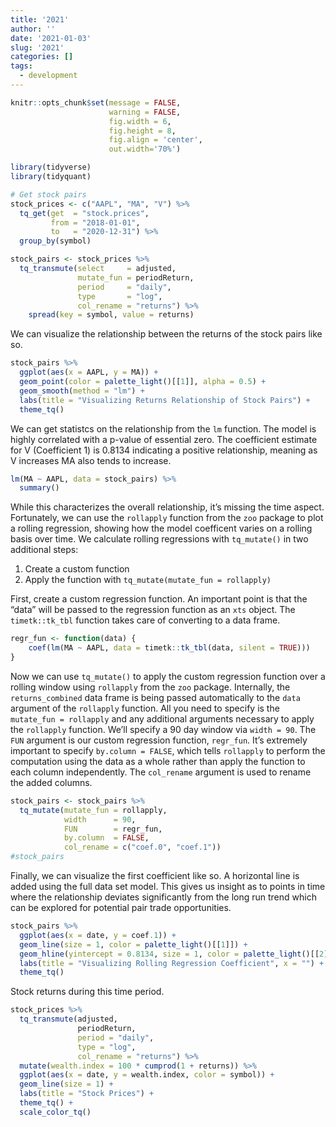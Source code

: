 ```yaml
---
title: '2021'
author: ''
date: '2021-01-03'
slug: '2021'
categories: []
tags:
  - development
---
```



```r
knitr::opts_chunk$set(message = FALSE,
                      warning = FALSE,
                      fig.width = 6, 
                      fig.height = 8,
                      fig.align = 'center',
                      out.width='70%')

library(tidyverse)
library(tidyquant)

```

```r
# Get stock pairs
stock_prices <- c("AAPL", "MA", "V") %>%
  tq_get(get  = "stock.prices",
         from = "2018-01-01",
         to   = "2020-12-31") %>%
  group_by(symbol) 

stock_pairs <- stock_prices %>%
  tq_transmute(select     = adjusted,
               mutate_fun = periodReturn,
               period     = "daily",
               type       = "log",
               col_rename = "returns") %>%
    spread(key = symbol, value = returns)
```

We can visualize the relationship between the returns of the stock pairs like so.

```r
stock_pairs %>%
  ggplot(aes(x = AAPL, y = MA)) +
  geom_point(color = palette_light()[[1]], alpha = 0.5) +
  geom_smooth(method = "lm") +
  labs(title = "Visualizing Returns Relationship of Stock Pairs") +
  theme_tq()
```

We can get statistcs on the relationship from the `lm` function. The model is highly correlated with a p-value of essential zero. The coefficient estimate for V (Coefficient 1) is 0.8134 indicating a positive relationship, meaning as V increases MA also tends to increase. 

```r
lm(MA ~ AAPL, data = stock_pairs) %>%
  summary()
```

While this characterizes the overall relationship, it's missing the time aspect. Fortunately, we can use the `rollapply` function from the `zoo` package to plot a rolling regression, showing how the model coefficent varies on a rolling basis over time. We calculate rolling regressions with `tq_mutate()` in two additional steps:

1. Create a custom function
2. Apply the function with `tq_mutate(mutate_fun = rollapply)`

First, create a custom regression function. An important point is that the "data" will be passed to the regression function as an `xts` object. The `timetk::tk_tbl` function takes care of converting to a data frame.

```r
regr_fun <- function(data) {
    coef(lm(MA ~ AAPL, data = timetk::tk_tbl(data, silent = TRUE)))
}
```

Now we can use `tq_mutate()` to apply the custom regression function over a rolling window using `rollapply` from the `zoo` package. Internally, the `returns_combined` data frame is being passed automatically to the `data` argument of the `rollapply` function. All you need to specify is the `mutate_fun = rollapply` and any additional arguments necessary to apply the `rollapply` function. We'll specify a 90 day window via `width = 90`. The `FUN` argument is our custom regression function, `regr_fun`. It's extremely important to specify `by.column = FALSE`, which tells `rollapply` to perform the computation using the data as a whole rather than apply the function to each column independently. The `col_rename` argument is used to rename the added columns.

```r
stock_pairs <- stock_pairs %>%
  tq_mutate(mutate_fun = rollapply,
            width      = 90,
            FUN        = regr_fun,
            by.column  = FALSE,
            col_rename = c("coef.0", "coef.1"))
#stock_pairs
```

Finally, we can visualize the first coefficient like so. A horizontal line is added using the full data set model. This gives us insight as to points in time where the relationship deviates significantly from the long run trend which can be explored for potential pair trade opportunities. 

```r
stock_pairs %>%
  ggplot(aes(x = date, y = coef.1)) +
  geom_line(size = 1, color = palette_light()[[1]]) +
  geom_hline(yintercept = 0.8134, size = 1, color = palette_light()[[2]]) +
  labs(title = "Visualizing Rolling Regression Coefficient", x = "") +
  theme_tq()
```

Stock returns during this time period.

```r
stock_prices %>%
  tq_transmute(adjusted,
               periodReturn,
               period = "daily",
               type = "log",
               col_rename = "returns") %>%
  mutate(wealth.index = 100 * cumprod(1 + returns)) %>%
  ggplot(aes(x = date, y = wealth.index, color = symbol)) +
  geom_line(size = 1) +
  labs(title = "Stock Prices") +
  theme_tq() +
  scale_color_tq()
```